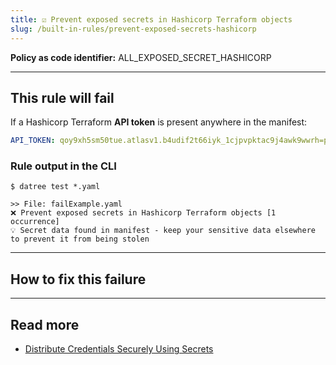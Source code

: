 ```yaml
---
title: ☑️ Prevent exposed secrets in Hashicorp Terraform objects
slug: /built-in-rules/prevent-exposed-secrets-hashicorp
---
```



<CommonOverview />

**Policy as code identifier:** ALL_EXPOSED_SECRET_HASHICORP

---

## This rule will fail

If a Hashicorp Terraform **API token** is present anywhere in the manifest:

```yaml
API_TOKEN: qoy9xh5sm50tue.atlasv1.b4udif2t66iyk_1cjpvpktac9j4awk9wwrh=pc_3cxc4wl1txvdwfyryyo_d
```

### Rule output in the CLI

```terminal
$ datree test *.yaml

>> File: failExample.yaml
❌ Prevent exposed secrets in Hashicorp Terraform objects [1 occurrence]
💡 Secret data found in manifest - keep your sensitive data elsewhere to prevent it from being stolen 
```

---

## How to fix this failure

<CommonHowToFix />

---

## Read more

- [Distribute Credentials Securely Using Secrets](https://kubernetes.io/docs/tasks/inject-data-application/distribute-credentials-secure/)

